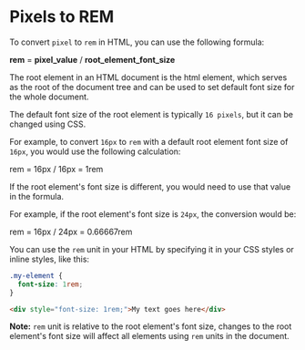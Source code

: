 # Pixels to REM

To convert `pixel` to `rem` in HTML, you can use the following formula:

**rem** = **pixel_value** / **root_element_font_size**

The root element in an HTML document is the html element, which serves as the root of the document tree and can be used to set default font size for the whole document. 

The default font size of the root element is typically `16 pixels`, but it can be changed using CSS.

For example, to convert `16px` to `rem` with a default root element font size of `16px`, you would use the following calculation:

rem = 16px / 16px = 1rem

If the root element's font size is different, you would need to use that value in the formula. 

For example, if the root element's font size is `24px`, the conversion would be:

rem = 16px / 24px = 0.66667rem

You can use the `rem` unit in your HTML by specifying it in your CSS styles or inline styles, like this:

```css {{ title: 'CSS Style Sheet' }}
.my-element {
  font-size: 1rem;
}

```

```html {{ title: 'HTML Code' }}
<div style="font-size: 1rem;">My text goes here</div>
```

**Note:** `rem` unit is relative to the root element's font size, changes to the root element's font size will affect all elements using `rem` units in the document.





